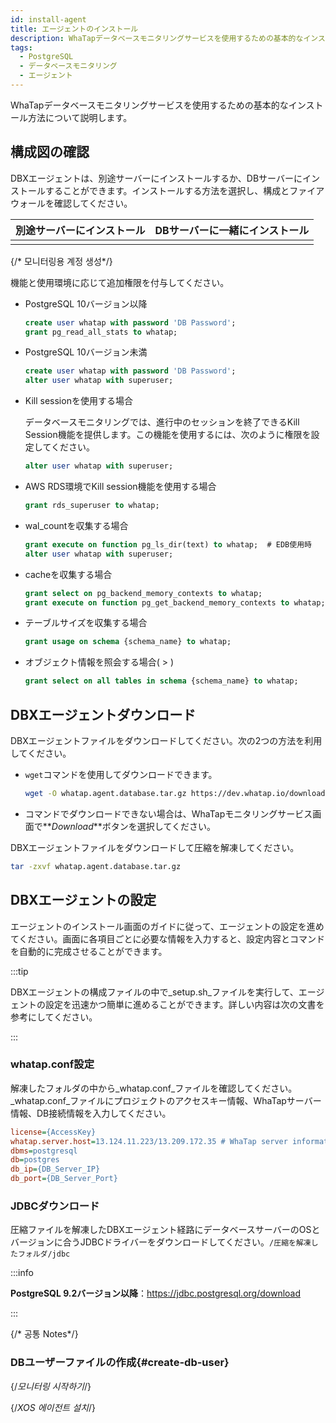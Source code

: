 ```yaml
---
id: install-agent
title: エージェントのインストール
description: WhaTapデータベースモニタリングサービスを使用するための基本的なインストール方法について説明します。
tags:
  - PostgreSQL
  - データベースモニタリング
  - エージェント
---
```



WhaTapデータベースモニタリングサービスを使用するための基本的なインストール方法について説明します。


<Agentsignupguide />

<Youtube ko='e_UpCgapfQY' en='MIo3HRIOt8M' ja='MIo3HRIOt8M' />


<Createprojectv2 />

## 構成図の確認

DBXエージェントは、別途サーバーにインストールするか、DBサーバーにインストールすることができます。インストールする方法を選択し、構成とファイアウォールを確認してください。

<div class='db-agent'>

|                          別途サーバーにインストール                          |                       DBサーバーに一緒にインストール                       |
| :-------------------------------------------------------------: | :----------------------------------------------------------: |
| <ImgLang img='dbx-install-agent-on-agent-server.png' desc='' /> | <ImgLang img='dbx-install-agent-on-db-server.png' desc='' /> |

</div>

{/* 모니터링용 계정 생성*/}

<Dbcreatemonitoringaccount />

機能と使用環境に応じて追加権限を付与してください。

- PostgreSQL 10バージョン以降

  ```sql title="SQL"
  create user whatap with password 'DB Password'; 
  grant pg_read_all_stats to whatap;
  ```

- PostgreSQL 10バージョン未満

  ```sql title="SQL"
  create user whatap with password 'DB Password';
  alter user whatap with superuser;
  ```

- Kill sessionを使用する場合

  データベースモニタリングでは、進行中のセッションを終了できる<UI>Kill Session</UI>機能を提供します。この機能を使用するには、次のように権限を設定してください。

  ```sql title="SQL"
  alter user whatap with superuser;
  ```

- AWS RDS環境でKill session機能を使用する場合

  ```sql title="SQL"
  grant rds_superuser to whatap;
  ```

- wal_countを収集する場合

  ```sql title="SQL"
  grant execute on function pg_ls_dir(text) to whatap;  # EDB使用時
  alter user whatap with superuser;
  ```

- cacheを収集する場合

  ```sql title="SQL"
  grant select on pg_backend_memory_contexts to whatap;
  grant execute on function pg_get_backend_memory_contexts to whatap;
  ```

- テーブルサイズを収集する場合

  ```sql title="SQL"
  grant usage on schema {schema_name} to whatap;
  ```

- オブジェクト情報を照会する場合(<Cmdname sid="side_analysis" className="uitext" /> > <Cmdname sid="side_dbObjectInfo" className="uitext" />)

  ```sql title="SQL"
  grant select on all tables in schema {schema_name} to whatap;
  ```


<Accesskeyv2 />

## DBXエージェントダウンロード

DBXエージェントファイルをダウンロードしてください。次の2つの方法を利用してください。

- `wget`コマンドを使用してダウンロードできます。

  ```bash title="BASH"
  wget -O whatap.agent.database.tar.gz https://dev.whatap.io/download/agent/whata.agent.database.tar.gz
  ```

- コマンドでダウンロードできない場合は、WhaTapモニタリングサービス画面で**_Download_**ボタンを選択してください。

DBXエージェントファイルをダウンロードして圧縮を解凍してください。

```bash title="BASH"
tar -zxvf whatap.agent.database.tar.gz
```

## DBXエージェントの設定

エージェントのインストール画面のガイドに従って、エージェントの設定を進めてください。画面に各項目ごとに必要な情報を入力すると、設定内容とコマンドを自動的に完成させることができます。

:::tip

DBXエージェントの構成ファイルの中で_setup.sh_ファイルを実行して、エージェントの設定を迅速かつ簡単に進めることができます。詳しい内容は<Link to="install-agent-quick-setup" target="_blank">次の文書</Link>を参考にしてください。

:::

### whatap.conf設定

解凍したフォルダの中から_whatap.conf_ファイルを確認してください。_whatap.conf_ファイルにプロジェクトのアクセスキー情報、WhaTapサーバー情報、DB接続情報を入力してください。

```ini title='whatap.conf'
license={AccessKey}
whatap.server.host=13.124.11.223/13.209.172.35 # WhaTap server information
dbms=postgresql
db=postgres
db_ip={DB_Server_IP}
db_port={DB_Server_Port} 
```

### JDBCダウンロード

圧縮ファイルを解凍したDBXエージェント経路にデータベースサーバーのOSとバージョンに合うJDBCドライバーをダウンロードしてください。`/圧縮を解凍したフォルダ/jdbc`

:::info

**PostgreSQL 9.2バージョン以降**：https://jdbc.postgresql.org/download

:::

{/* 공통 Notes*/}

<Dbinstallagentcommonnotes />

### DBユーザーファイルの作成{#create-db-user}

<DBuserDesc name='default'/>


<Dbcreatedbuserfilebody />

{/*모니터링 시작하기*/}

<Dbrunagent />

{/*XOS 에이전트 설치*/}

<Dbinstallxosagent />
